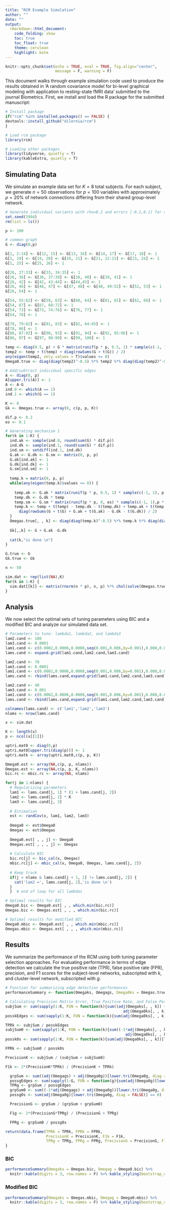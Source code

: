 ```yaml
---
title: "RCM Example Simulation"
author: ""
date: ""
output:
  rmarkdown::html_document:
    code_folding: show
    toc: true
    toc_float: true
    theme: cerulean
    highlight: kate
---
```


```r
knitr::opts_chunk$set(echo = TRUE, eval = TRUE, fig.align="center",
                      message = F, warning = F)
```

This document walks through example simulation code used to produce the results obtained in 'A random covariance model for bi-level graphical modeling with application to resting-state fMRI data' submitted to the journal Biometrics. First, we install and load the R package for the submitted manuscript:

```r
# Install package
if("rcm" %in% installed.packages() == FALSE) {
devtools::install_github("dilernia/rcm")
}

# Load rcm package
library(rcm)

# Loading other packages
library(tidyverse, quietly = T)
library(kableExtra, quietly = T)
```

## Simulating Data {.tabset .tabset-fade}

We simulate an example data set for $K=8$ total subjects. For each subject, we generate $n=50$ observations for $p=100$ variables with approximately $\rho = 20\%$ of network connections differing from their shared group-level network. 

```r
# Generate individual variants with rho=0.2 and errors [-0.1,0.1] for common edges
set.seed(1994)
rm(list = ls())

p <- 100

# common graph 
G <- diag(0,p)

G[1, 2:14] <- G[12, 15] <- G[13, 16] <- G[14, 17] <- G[17, 18] <- 1
G[1, 19] <- G[19, 20] <- G[19, 21] <- G[21, 22:23] <- G[23, 24] <- 1
G[1, 25] <- G[25, 26] <- 1

G[26, 27:33] <- G[33, 34:35] <- 1
G[26, 36] <- G[36, 37:39] <- G[38, 40] <- G[39, 41] <- 1
G[26, 42] <- G[42, 43:44] <- G[44,45] <- 1
G[26, 46] <- G[46, 47] <- G[47, 48] <- G[48, 49:52] <- G[52, 53] <- 1
G[26, 54] <- 1

G[54, 55:62] <- G[59, 63] <- G[60, 64] <- G[61, 65] <- G[62, 66] <- 1
G[54, 67] <- G[67, 68:72] <- 1
G[54, 73] <- G[73, 74:76] <- G[76, 77] <- 1
G[54, 78] <- 1

G[78, 79:82] <- G[81, 83] <- G[82, 84:85] <- 1
G[78, 86] <- 1
G[86, 87:92] <- G[90, 93] <- G[91, 94] <- G[92, 95:96] <- 1
G[86, 97] <- G[97, 98:99] <- G[99, 100] <- 1

temp <- diag(0.5, p) + G * matrix(runif(p * p, 0.5, 1) * sample(c(-1, 1), p * p, replace = TRUE), p, p)
temp2 <- temp + t(temp) + diag(rowSums(G + t(G)) / 2)
any(eigen(temp2, only.values = T)$values <= 0)
Omega0.true <- diag(diag(temp2)^-0.5) %*% temp2 %*% diag(diag(temp2)^-0.5)

# Add/subtract individual specific edges
A <- diag(0, p) 
A[upper.tri(A)] <- 1 
A <- A-G
ind.0 <- which(A == 1)
ind.1 <- which(G == 1)

K <- 8 
Gk <- Omegas.true <- array(0, c(p, p, K))

dif.p <- 0.2 
es <- 0.1

# Generating mechanism 1
for(k in 1:K) {
  ind.ak <- sample(ind.0, round(sum(G) * dif.p))
  ind.dk <- sample(ind.1, round(sum(G) * dif.p))
  ind.sm <- setdiff(ind.1, ind.dk)
  G.ak <- G.dk <- G.sm <- matrix(0, p, p)
  G.ak[ind.ak] <- 1
  G.dk[ind.dk] <- 1
  G.sm[ind.sm] <- 1
  
  temp.k = matrix(0, p, p)
  while(any(eigen(temp.k)$values <= 0)) {
    
    temp.ak <- G.ak * matrix(runif(p * p, 0.5, 1) * sample(c(-1, 1), p * p, replace = TRUE), p, p)
    temp.dk <- G.dk * temp
    temp.sm <- G.sm * matrix(runif(p * p, 0, es) * sample(c(-1, 1),p * p,replace = TRUE), p, p)
    temp.k <- temp + t(temp) - temp.dk - t(temp.dk) + temp.ak + t(temp.ak) + temp.sm + t(temp.sm) + 
      diag(rowSums(G + t(G) + G.ak + t(G.ak) - G.dk - t(G.dk)) / 2)
  }
  Omegas.true[, , k] <- diag(diag(temp.k)^-0.5) %*% temp.k %*% diag(diag(temp.k)^-0.5)
  
  Gk[,,k] <- G + G.ak -G.dk
  
  cat(k,"is done \n")
}

G.true <- G
Gk.true <- Gk

n <- 50

sim.dat <- rep(list(NA),K)
for(k in 1:K) {
  sim.dat[[k]] <- matrix(rnorm(n * p), n, p) %*% chol(solve(Omegas.true[, , k]))
}

```

## Analysis {.tabset .tabset-fade}

We now select the optimal sets of tuning parameters using BIC and a modified BIC and analyze our simulated data set.

```r
# Parameters to tune: lambda1, lambda2, and lambda3
lam2.cand <- 100
lam3.cand <- 0.0001
lam1.cand <- c(0.0002,0.0006,0.0008,seq(0.001,0.006,by=0.001),0.008,0.01,0.015,0.02)
lams.cand <- expand.grid(lam1.cand,lam2.cand,lam3.cand)

lam2.cand <- 70
lam3.cand <- 0.0001
lam1.cand <- c(0.0002,0.0006,0.0008,seq(0.001,0.006,by=0.001),0.008,0.01,0.015,0.02)
lams.cand <- rbind(lams.cand,expand.grid(lam1.cand,lam2.cand,lam3.cand))

lam2.cand <- 40
lam3.cand <- 0.001
lam1.cand <- c(0.0002,0.0006,0.0008,seq(0.001,0.006,by=0.001),0.008,0.01,0.015,0.02)
lams.cand <- rbind(lams.cand,expand.grid(lam1.cand,lam2.cand,lam3.cand))

colnames(lams.cand) <- c('lam1','lam2','lam3')
nlams <- nrow(lams.cand)

x <- sim.dat

K <- length(x)
p <- ncol(x[[1]])

uptri.mat0 <- diag(0,p)
uptri.mat0[upper.tri(diag(p))] <- 1
uptri.matk <- array(uptri.mat0,c(p, p, K))

Omega0.est <- array(NA,c(p, p, nlams))
Omegas.est <- array(NA,c(p, p, K, nlams))
bic.rc <- mbic.rc <- array(NA, nlams)

for(j in 1:nlams) {
  # Regularizing parameters
  lam1 <- lams.cand[j, 1] * (1 + lams.cand[j, 2])
  lam2 <- lams.cand[j, 2] * K
  lam3 <- lams.cand[j, 3]
  
  # Estimation
  est <- randCov(x, lam1, lam2, lam3)
  
  Omega0 <- est$Omega0
  Omegas <- est$Omegas
  
  Omega0.est[ , , j] <- Omega0
  Omegas.est[ , , , j] <- Omegas
  
  # Calculate BIC
  bic.rc[j] <- bic_cal(x, Omegas)
  mbic.rc[j] <- mbic_cal(x, Omega0, Omegas, lams.cand[j, 2])
  
  # Keep track
  if(j < nlams & lams.cand[j + 1, 2] != lams.cand[j, 2]) {
    cat('lam2 =', lams.cand[j, 2],'is done \n')
  }
  }  # end of loop for all lambdas

# Optimal results for BIC
Omega0.bic <- Omega0.est[ , , which.min(bic.rc)]
Omegas.bic <- Omegas.est[ , , , which.min(bic.rc)]

# Optimal results for modified BIC
Omega0.mbic <- Omega0.est[ , , which.min(mbic.rc)]
Omegas.mbic <- Omegas.est[ , , , which.min(mbic.rc)]
```

## Results {.tabset .tabset-fade}

We summarize the performance of the RCM using both tuning parameter selection approaches. For evaluating performance in terms of edge detection we calculate the true positive rate (TPR), false positive rate (FPR), precision, and F1 scores for the subject-level networks, subscripted with $k$, and cluster-level network, subscripted with $g$. 

```r
# Function for summarizing edge detection performances
performanceSummary <- function(Omegaks, Omegags, Omega0ks = Omegas.true, Omega0g = Omega0.true) {

# Calculating Precision Matrix Error, True Positive Rate, and False Positive Rates
subjSum <- sum(sapply(1:K, FUN = function(k){sum((adj(Omegaks[, , k]) +
                                                    adj(Omega0ks[, , k]))[lower.tri(Omega0ks[, , k], diag = FALSE)] == 2)}))
posskEdges <- sum(sapply(1:K, FUN = function(k){sum(adj(Omega0ks[, , k])[lower.tri(Omega0ks[, , k], diag = FALSE)] == 1)}))

TPRk <- subjSum / posskEdges
subjSum0 <- sum(sapply(1:K, FUN = function(k){sum((-1*adj(Omegaks[, , k]) +
                                                     adj(Omega0ks[, , k]))[lower.tri(Omega0ks[, , k], diag = FALSE)] == -1)}))
possk0s <- sum(sapply(1:K, FUN = function(k){sum(adj(Omega0ks[, , k])[lower.tri(Omega0ks[, , k], diag = FALSE)] == 0)}))

FPRk <- subjSum0 / possk0s

PrecisionK <- subjSum / (subjSum + subjSum0)

F1k <- 2*(PrecisionK*TPRk) / (PrecisionK + TPRk)

  grpSum <- sum((adj(Omegags) + adj(Omega0g))[lower.tri(Omega0g, diag = FALSE)] == 2)
  possgEdges <- sum(sapply(1:G, FUN = function(g){sum(adj(Omega0g)[lower.tri(Omega0g, diag = FALSE)] == 1)}))
  TPRg <- grpSum / possgEdges
  grpSum0 <- sum((-1*adj(Omegags) + adj(Omega0g))[lower.tri(Omega0g, diag = FALSE)] == -1)
  possg0s <- sum(adj(Omega0g)[lower.tri(Omega0g, diag = FALSE)] == 0)

  PrecisionG <- grpSum / (grpSum + grpSum0)

  F1g <- 2*(PrecisionG*TPRg) / (PrecisionG + TPRg)

  FPRg <- grpSum0 / possg0s

return(data.frame(TPRk = TPRk, FPRk = FPRk,
                  PrecisionK = PrecisionK, F1k = F1k,
                  TPRg = TPRg, FPRg = FPRg, PrecisionG = PrecisionG, F1g = F1g))
}
```

### BIC

```r
performanceSummary(Omegaks = Omegas.bic, Omegag = Omega0.bic) %>% 
  knitr::kable(digits = 3, row.names = F) %>% kable_styling(bootstrap_options = c("hover", "responsive"))
```

### Modified BIC

```r
performanceSummary(Omegaks = Omegas.mbic, Omegag = Omega0.mbic) %>% 
  knitr::kable(digits = 3, row.names = F) %>% kable_styling(bootstrap_options = c("hover", "responsive"))
```
